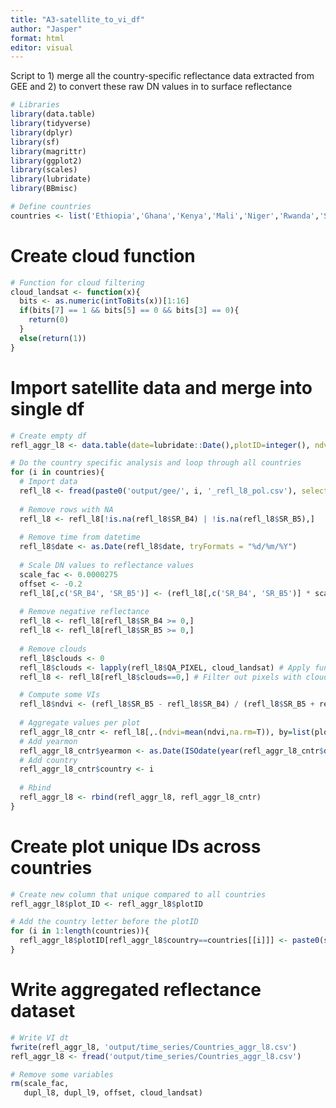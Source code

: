 ```yaml
---
title: "A3-satellite_to_vi_df"
author: "Jasper"
format: html
editor: visual
---
```


Script to 1) merge all the country-specific reflectance data extracted from GEE and 2) to convert these raw DN values in to surface reflectance

```r
# Libraries
library(data.table)
library(tidyverse)
library(dplyr)
library(sf)
library(magrittr)
library(ggplot2)
library(scales)
library(lubridate)
library(BBmisc)
```

```r
# Define countries
countries <- list('Ethiopia','Ghana','Kenya','Mali','Niger','Rwanda','Senegal')
```

# Create cloud function

```r
# Function for cloud filtering
cloud_landsat <- function(x){
  bits <- as.numeric(intToBits(x))[1:16]
  if(bits[7] == 1 && bits[5] == 0 && bits[3] == 0){
    return(0)
  }
  else(return(1))
}
```

# Import satellite data and merge into single df

```r
# Create empty df
refl_aggr_l8 <- data.table(date=lubridate::Date(),plotID=integer(), ndvi=double(), yearmon=lubridate::Date(), country=character())

# Do the country specific analysis and loop through all countries
for (i in countries){
  # Import data
  refl_l8 <- fread(paste0('output/gee/', i, '_refl_l8_pol.csv'), select =c('date', 'SR_B4', 'SR_B5','QA_PIXEL','plotID'))  
  
  # Remove rows with NA 
  refl_l8 <- refl_l8[!is.na(refl_l8$SR_B4) | !is.na(refl_l8$SR_B5),]
  
  # Remove time from datetime
  refl_l8$date <- as.Date(refl_l8$date, tryFormats = "%d/%m/%Y")
  
  # Scale DN values to reflectance values
  scale_fac <- 0.0000275
  offset <- -0.2
  refl_l8[,c('SR_B4', 'SR_B5')] <- (refl_l8[,c('SR_B4', 'SR_B5')] * scale_fac) + offset
  
  # Remove negative reflectance
  refl_l8 <- refl_l8[refl_l8$SR_B4 >= 0,]
  refl_l8 <- refl_l8[refl_l8$SR_B5 >= 0,]
  
  # Remove clouds
  refl_l8$clouds <- 0
  refl_l8$clouds <- lapply(refl_l8$QA_PIXEL, cloud_landsat) # Apply function to all pixels 
  refl_l8 <- refl_l8[refl_l8$clouds==0,] # Filter out pixels with clouds

  # Compute some VIs
  refl_l8$ndvi <- (refl_l8$SR_B5 - refl_l8$SR_B4) / (refl_l8$SR_B5 + refl_l8$SR_B4)
  
  # Aggregate values per plot
  refl_aggr_l8_cntr <- refl_l8[,.(ndvi=mean(ndvi,na.rm=T)), by=list(plotID, date)]
  # Add yearmon
  refl_aggr_l8_cntr$yearmon <- as.Date(ISOdate(year(refl_aggr_l8_cntr$date), month(refl_aggr_l8_cntr$date), 15))
  # Add country
  refl_aggr_l8_cntr$country <- i 
  
  # Rbind
  refl_aggr_l8 <- rbind(refl_aggr_l8, refl_aggr_l8_cntr)
}
```

# Create plot unique IDs across countries

```r
# Create new column that unique compared to all countries
refl_aggr_l8$plot_ID <- refl_aggr_l8$plotID

# Add the country letter before the plotID
for (i in 1:length(countries)){
  refl_aggr_l8$plotID[refl_aggr_l8$country==countries[[i]]] <- paste0(substr(refl_aggr_l8$country[refl_aggr_l8$country==countries[[i]]][1], 1,1), refl_aggr_l8$plot_ID[refl_aggr_l8$country==countries[[i]]])
}
```


# Write aggregated reflectance dataset

```r
# Write VI dt
fwrite(refl_aggr_l8, 'output/time_series/Countries_aggr_l8.csv')
refl_aggr_l8 <- fread('output/time_series/Countries_aggr_l8.csv')

# Remove some variables
rm(scale_fac, 
   dupl_l8, dupl_l9, offset, cloud_landsat)
```
